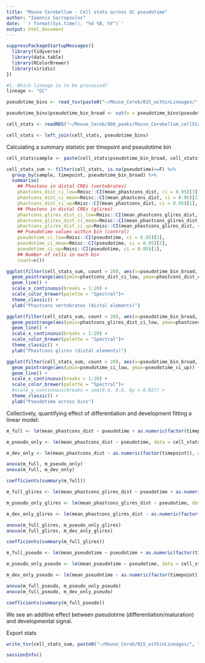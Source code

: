 ```yaml
---
title: "Mouse Cerebellum - Cell stats across GC pseudotime"
author: "Ioannis Sarropoulos"
date: '`r format(Sys.time(), "%d %B, %Y")`'
output: html_document
---
```


```r
suppressPackageStartupMessages({
  library(tidyverse)
  library(data.table)
  library(RColorBrewer)
  library(viridis)
})
```

```r
#1. Which lineage is to be processed?
lineage <- "GC"
```

```r
pseudotime_bins <- read_tsv(paste0("~/Mouse_Cereb/015_withinLineages/", lineage, "/Mouse_within", lineage, "_pseudotime_stats.txt"))

pseudotime_bins$pseudotime_bin_broad <- cut(x = pseudotime_bins$pseudotime, breaks = seq(0,1, by = 0.05),include.lowest = T, labels = F)

cell_stats <- readRDS("~/Mouse_Cereb/006_peaks/Mouse_Cerebellum_cellStats_byPeaks.rds")
```

```r
cell_stats <- left_join(cell_stats, pseudotime_bins)
```

Calculating a summary statistic per timepoint and pseudotime bin

```r
cell_stats$sample <- paste(cell_stats$pseudotime_bin_broad, cell_stats$timepoint, sep = "_")

cell_stats_sum <- filter(cell_stats, is.na(pseudotime)==F) %>%
  group_by(sample, timepoint, pseudotime_bin_broad) %>%
  summarise(
    ## Phastons in distal CREs (vertebrates)
    phastcons_dist_ci_low=Rmisc::CI(mean_phastcons_dist, ci = 0.95)[3],
    phastcons_dist_ci_mean=Rmisc::CI(mean_phastcons_dist, ci = 0.95)[2],
    phastcons_dist_ci_up=Rmisc::CI(mean_phastcons_dist, ci = 0.95)[1],
    ## Phastons in distal CREs (glires)
    phastcons_glires_dist_ci_low=Rmisc::CI(mean_phastcons_glires_dist, ci = 0.95)[3],
    phastcons_glires_dist_ci_mean=Rmisc::CI(mean_phastcons_glires_dist, ci = 0.95)[2],
    phastcons_glires_dist_ci_up=Rmisc::CI(mean_phastcons_glires_dist, ci = 0.95)[1],
    ## Pseudotime values within bin (control)
    pseudotime_ci_low=Rmisc::CI(pseudotime, ci = 0.95)[3],
    pseudotime_ci_mean=Rmisc::CI(pseudotime, ci = 0.95)[2],
    pseudotime_ci_up=Rmisc::CI(pseudotime, ci = 0.95)[1],
    ## Number of cells in each bin
    count=n())

ggplot(filter(cell_stats_sum, count > 20), aes(x=pseudotime_bin_broad, y=phastcons_dist_ci_mean, color=timepoint)) +
  geom_pointrange(aes(ymin=phastcons_dist_ci_low, ymax=phastcons_dist_ci_up)) +
  geom_line() +
  scale_x_continuous(breaks = 1:20) +
  scale_color_brewer(palette = "Spectral")+
  theme_classic() +
  ylab("Phastcons vertebrates (distal elements)")

ggplot(filter(cell_stats_sum, count > 20), aes(x=pseudotime_bin_broad, y=phastcons_glires_dist_ci_mean, color=timepoint)) +
  geom_pointrange(aes(ymin=phastcons_glires_dist_ci_low, ymax=phastcons_glires_dist_ci_up)) +
  geom_line() +
  scale_x_continuous(breaks = 1:20) +
  scale_color_brewer(palette = "Spectral")+
  theme_classic() +
  ylab("Phastcons glires (distal elements)")

ggplot(filter(cell_stats_sum, count > 20), aes(x=pseudotime_bin_broad, y=pseudotime_ci_mean, color=timepoint)) +
  geom_pointrange(aes(ymin=pseudotime_ci_low, ymax=pseudotime_ci_up)) +
  geom_line() +
  scale_x_continuous(breaks = 1:20) +
  scale_color_brewer(palette = "Spectral")+
  #scale_y_continuous(breaks = seq(0.4, 0.6, by = 0.02)) +
  theme_classic() +
  ylab("Pseudotime across bins")
```

Collectively, quantifying effect of differentiation and development fitting a linear model:

```r
m_full <- lm(mean_phastcons_dist ~ pseudotime + as.numeric(factor(timepoint)), data = cell_stats[is.na(cell_stats$pseudotime)==F,])

m_pseudo_only <- lm(mean_phastcons_dist ~ pseudotime, data = cell_stats[is.na(cell_stats$pseudotime)==F,])

m_dev_only <- lm(mean_phastcons_dist ~ as.numeric(factor(timepoint)), data = cell_stats[is.na(cell_stats$pseudotime)==F,])

anova(m_full, m_pseudo_only)
anova(m_full, m_dev_only)

coefficients(summary(m_full))
```

```r
m_full_glires <- lm(mean_phastcons_glires_dist ~ pseudotime + as.numeric(factor(timepoint)), data = cell_stats[is.na(cell_stats$pseudotime)==F,])

m_pseudo_only_glires <- lm(mean_phastcons_glires_dist ~ pseudotime, data = cell_stats[is.na(cell_stats$pseudotime)==F,])

m_dev_only_glires <- lm(mean_phastcons_glires_dist ~ as.numeric(factor(timepoint)), data = cell_stats[is.na(cell_stats$pseudotime)==F,])

anova(m_full_glires, m_pseudo_only_glires)
anova(m_full_glires, m_dev_only_glires)

coefficients(summary(m_full_glires))
```

```r
m_full_pseudo <- lm(mean_pseudotime ~ pseudotime + as.numeric(factor(timepoint)), data = cell_stats[is.na(cell_stats$pseudotime)==F,])

m_pseudo_only_pseudo <- lm(mean_pseudotime ~ pseudotime, data = cell_stats[is.na(cell_stats$pseudotime)==F,])

m_dev_only_pseudo <- lm(mean_pseudotime ~ as.numeric(factor(timepoint)), data = cell_stats[is.na(cell_stats$pseudotime)==F,])

anova(m_full_pseudo, m_pseudo_only_pseudo)
anova(m_full_pseudo, m_dev_only_pseudo)

coefficients(summary(m_full_pseudo))
```

We see an additive effect between pseudotime (differentiation/maturation) and developmental signal.

Export stats

```r
write_tsv(cell_stats_sum, paste0("~/Mouse_Cereb/015_withinLineages/", lineage, "/Mouse_within", lineage, "_cellStats_inPseudotimeBins.txt"))
```


```r
sessionInfo()
```

